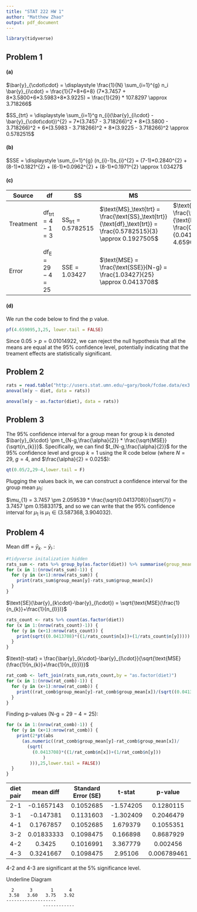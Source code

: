 ```yaml
---
title: "STAT 222 HW 1"
author: "Matthew Zhao"
output: pdf_document
---
```


```r
library(tidyverse)
```

## Problem 1
#### (a)
$\bar{y}_{\cdot\cdot} = \displaystyle \frac{1}{N} \sum_{i=1}^{g} n_i \bar{y}_{i\cdot} = \frac{1}{7+8+6+8} (7*3.7457 + 8*3.5800+6*3.5983+8*3.9225) = \frac{1}{29} * 107.8297 \approx 3.718266$


$SS_{trt} = \displaystyle \sum_{i=1}^g n_{i}(\bar{y}_{i\cdot} - \bar{y}_{\cdot\cdot})^{2} = 7*(3.7457 - 3.718266)^2 + 8*(3.5800 - 3.718266)^2 + 6*(3.5983 - 3.718266)^2 + 8*(3.9225 - 3.718266)^2 \approx 0.5782515$


#### (b)
$SSE = \displaystyle \sum_{i=1}^{g} (n_{i}-1)s_{i}^{2} = (7-1)*0.2840^{2} + (8-1)*0.1821^{2} + (6-1)*0.0962^{2} + (8-1)*0.1971^{2} \approx 1.03427$


#### (c)
Source    |  df  |  SS |  MS | F-stat
------------ | -------- | ----------- | ----------- |------- 
Treatment | $\text{df}_\text{trt}= 4-1 = 3$ | $\text{SS}_\text{trt}= 0.5782515$ | $\text{MS}_\text{trt} = \frac{\text{SS}_\text{trt}}{\text{df}_\text{trt}} = \frac{0.5782515}{3} \approx 0.1927505$ | $\text{F} = \frac{\text{MS}_\text{trt}}{\text{MSE}} = \frac{0.1927505}{0.0413708} \approx 4.659095$ 
Error     | $\text{df}_\text{E} = 29 - 4 = 25$ | $\text{SSE} = 1.03427$ |  $\text{MSE} = \frac{\text{SSE}}{N-g} = \frac{1.03427}{25} \approx 0.0413708$ | 

#### (d)
We run the code below to find the p value. 
```r
pf(4.659095,3,25, lower.tail = FALSE)
```
Since $0.05>p=0.01014922$, we can reject the null hypothesis that all the means are equal at the 95% confidence level, potentially indicating that the treament effects are statistically significant. 


## Problem 2
```r
rats = read.table("http://users.stat.umn.edu/~gary/book/fcdae.data/ex3.1", h=T)
anova(lm(y ~ diet, data = rats))
```

```r
anova(lm(y ~ as.factor(diet), data = rats))
```
## Problem 3
The 95% confidence interval for a group mean for group k is denoted $\bar{y}_{k\cdot} \pm t_{N-g,\frac{\alpha}{2}} * \frac{\sqrt{MSE}}{\sqrt{n_{k}}}$. Specifically, we can find $t_{N-g,\frac{\alpha}{2}}$ for the 95% confidence level and group $k=1$ using the R code below (where $N=29$, $g=4$, and $\frac{\alpha}{2} = 0.025$):
```r
qt(0.05/2,29-4,lower.tail = F)
```
Plugging the values back in, we can construct a confidence interval for the group mean $\mu_{1}$:


$\mu_{1} = 3.7457 \pm 2.059539 * \frac{\sqrt{0.0413708}}{\sqrt{7}} = 3.7457 \pm 0.1583317$, and so we can write that the 95% confidence interval for $\mu_{1}$ is $\mu_{1} \in (3.587368,3.904032)$.


## Problem 4
Mean diff = $\bar{y}_{k\cdot}-\bar{y}_{l\cdot}$:
```r
#tidyverse initalization hidden 
rats_sum <- rats %>% group_by(as.factor(diet)) %>% summarise(group_mean = mean(y))
for (x in 1:(nrow(rats_sum)-1)) {
  for (y in (x+1):nrow(rats_sum)) {
    print(rats_sum$group_mean[y]-rats_sum$group_mean[x])
  }
}
```
$\text{SE}(\bar{y}_{k\cdot}-\bar{y}_{l\cdot}) = \sqrt{\text{MSE}(\frac{1}{n_{k}}+\frac{1}{n_{l}})}$
```r
rats_count <- rats %>% count(as.factor(diet))
for (x in 1:(nrow(rats_count)-1)) {
  for (y in (x+1):nrow(rats_count)) {
    print(sqrt((0.0413708)*((1/rats_count$n[x])+(1/rats_count$n[y]))))
  }
}
```
$\text{t-stat} = \frac{\bar{y}_{k\cdot}-\bar{y}_{l\cdot}}{\sqrt{\text{MSE}(\frac{1}{n_{k}}+\frac{1}{n_{l}})}}$
```r
rat_comb <- left_join(rats_sum,rats_count,by = "as.factor(diet)")
for (x in 1:(nrow(rat_comb)-1)) {
  for (y in (x+1):nrow(rat_comb)) {
    print((rat_comb$group_mean[y]-rat_comb$group_mean[x])/(sqrt((0.0413708)*((1/rat_comb$n[x])+(1/rat_comb$n[y])))))
  }
}
```
Finding p-values ($\text{N-g}=29-4=25$):
```r
for (x in 1:(nrow(rat_comb)-1)) {
  for (y in (x+1):nrow(rat_comb)) {
    print(2*pt(abs
      (as.numeric((rat_comb$group_mean[y]-rat_comb$group_mean[x])/
        (sqrt(
          (0.0413708)*((1/rat_comb$n[x])+(1/rat_comb$n[y]))
              )
         ))),25,lower.tail = FALSE))
  }
}
```


diet pair | mean diff | Standard Error (SE) |  t-stat | p-value
:-----:|:--------:|:--------:|:--------:|:--------:
2-1  | -0.1657143  | 0.1052685  | -1.574205 | 0.1280115
3-1  | -0.147381  | 0.1131603  | -1.302409 | 0.2046479
4-1  | 0.1767857  | 0.1052685  | 1.679379 | 0.1055351
3-2  | 0.01833333  | 0.1098475  | 0.166898 | 0.8687929
4-2  | 0.3425  | 0.1016991  | 3.367779 | 0.002456
4-3  | 0.3241667  | 0.1098475  | 2.95106 | 0.006789461

4-2 and 4-3 are significant at the 5% significance level. 

Underline Diagram
```
  2      3       1      4
 3.58   3.60   3.75   3.92
-------------------
              ------------
```